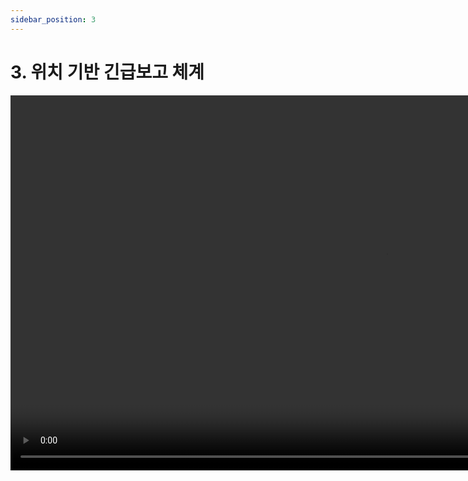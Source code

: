 ```yaml
---
sidebar_position: 3
---
```


# 3. 위치 기반 긴급보고 체계

<video
  src="https://user-images.githubusercontent.com/10806659/137729948-832108d0-f35d-4691-b23a-a41ad519dcd5.mp4"
  controls="controls"
  muted="muted"
  height="600"
/>
